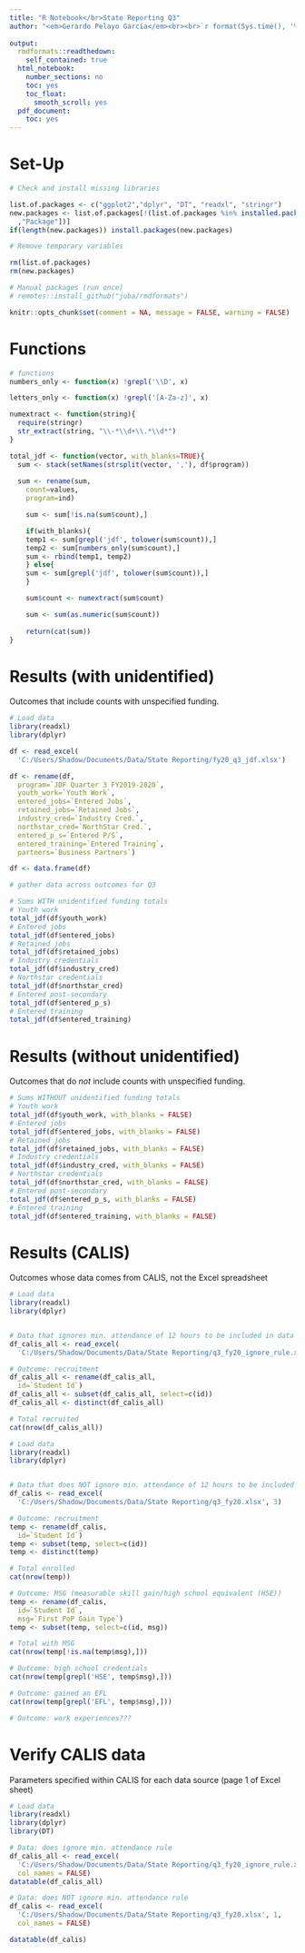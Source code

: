 ---
title: "R Notebook</br>State Reporting Q3"
author: "<em>Gerardo Pelayo García</em><br><br>`r format(Sys.time(), '%d %B, %Y')`"
    
output: 
  rmdformats::readthedown:
    self_contained: true
  html_notebook:
    number_sections: no
    toc: yes
    toc_float:
      smooth_scroll: yes
  pdf_document:
    toc: yes
---

# Set-Up {.tabset .tabset-fade .tabset-pills}

```{r}

# Check and install missing libraries

list.of.packages <- c("ggplot2","dplyr", "DT", "readxl", "stringr")
new.packages <- list.of.packages[!(list.of.packages %in% installed.packages()[
  ,"Package"])]
if(length(new.packages)) install.packages(new.packages)

# Remove temporary variables

rm(list.of.packages)
rm(new.packages)

# Manual packages (run once)
# remotes::install_github("juba/rmdformats")
```

```{r}
knitr::opts_chunk$set(comment = NA, message = FALSE, warning = FALSE)
```

# Functions {.tabset .tabset-fade .tabset-pills}

```{r}
# functions
numbers_only <- function(x) !grepl('\\D', x)

letters_only <- function(x) !grepl('[A-Za-z]', x)

numextract <- function(string){
  require(stringr)
  str_extract(string, "\\-*\\d+\\.*\\d*")
}

total_jdf <- function(vector, with_blanks=TRUE){
  sum <- stack(setNames(strsplit(vector, ','), df$program))
  
  sum <- rename(sum, 
    count=values,
    program=ind)

    sum <- sum[!is.na(sum$count),]

    if(with_blanks){
    temp1 <- sum[grepl('jdf', tolower(sum$count)),]
    temp2 <- sum[numbers_only(sum$count),]
    sum <- rbind(temp1, temp2)
    } else{
    sum <- sum[grepl('jdf', tolower(sum$count)),]
    }

    sum$count <- numextract(sum$count)

    sum <- sum(as.numeric(sum$count))
    
    return(cat(sum))
}
```

# Results (with unidentified) {.tabset .tabset-fade .tabset-pills}

Outcomes that include counts with unspecified funding.
```{r}
# Load data
library(readxl)
library(dplyr)

df <- read_excel(
  'C:/Users/Shadow/Documents/Data/State Reporting/fy20_q3_jdf.xlsx')

df <- rename(df,
  program=`JDF Quarter 3 FY2019-2020`,
  youth_work=`Youth Work`,
  entered_jobs=`Entered Jobs`,
  retained_jobs=`Retained Jobs`,
  industry_cred=`Industry Cred.`,
  northstar_cred=`NorthStar Cred.`,
  entered_p_s=`Entered P/S`,
  entered_training=`Entered Training`,
  partners=`Business Partners`)

df <- data.frame(df)

# gather data across outcomes for Q3

# Sums WITH unidentified funding totals
# Youth work
total_jdf(df$youth_work)
# Entered jobs
total_jdf(df$entered_jobs)
# Retained jobs
total_jdf(df$retained_jobs)
# Industry credentials 
total_jdf(df$industry_cred)
# Northstar credentials
total_jdf(df$northstar_cred)
# Entered post-secondary 
total_jdf(df$entered_p_s)
# Entered training
total_jdf(df$entered_training)
```

# Results (without unidentified) {.tabset .tabset-fade .tabset-pills}

Outcomes that do _not_ include counts with unspecified funding.

```{r}
# Sums WITHOUT unidentified funding totals
# Youth work
total_jdf(df$youth_work, with_blanks = FALSE)
# Entered jobs
total_jdf(df$entered_jobs, with_blanks = FALSE)
# Retained jobs
total_jdf(df$retained_jobs, with_blanks = FALSE)
# Industry credentials 
total_jdf(df$industry_cred, with_blanks = FALSE)
# Northstar credentials
total_jdf(df$northstar_cred, with_blanks = FALSE)
# Entered post-secondary 
total_jdf(df$entered_p_s, with_blanks = FALSE)
# Entered training
total_jdf(df$entered_training, with_blanks = FALSE)
```

# Results (CALIS) 
 
Outcomes whose data comes from CALIS, not the Excel spreadsheet

```{r}
# Load data
library(readxl)
library(dplyr)


# Data that ignores min. attendance of 12 hours to be included in data
df_calis_all <- read_excel(
  'C:/Users/Shadow/Documents/Data/State Reporting/q3_fy20_ignore_rule.xlsx', 3)

# Outcome: recruitment
df_calis_all <- rename(df_calis_all, 
  id=`Student Id`)
df_calis_all <- subset(df_calis_all, select=c(id))
df_calis_all <- distinct(df_calis_all)

# Total recruited
cat(nrow(df_calis_all))
```

```{r}
# Load data
library(readxl)
library(dplyr)


# Data that does NOT ignore min. attendance of 12 hours to be included in data
df_calis <- read_excel(
  'C:/Users/Shadow/Documents/Data/State Reporting/q3_fy20.xlsx', 3)

# Outcome: recruitment
temp <- rename(df_calis, 
  id=`Student Id`)
temp <- subset(temp, select=c(id))
temp <- distinct(temp)

# Total enrolled
cat(nrow(temp))

# Outcome: MSG (measurable skill gain/high school equivalent (HSE))
temp <- rename(df_calis, 
  id=`Student Id`,
  msg=`First PoP Gain Type`)
temp <- subset(temp, select=c(id, msg))

# Total with MSG
cat(nrow(temp[!is.na(temp$msg),]))

# Outcome: high school credentials
cat(nrow(temp[grepl('HSE', temp$msg),]))

# Outcome: gained an EFL 
cat(nrow(temp[grepl('EFL', temp$msg),]))

# Outcome: work experiences???
```
# Verify CALIS data

Parameters specified within CALIS for each data source (page 1 of Excel sheet)

```{r}
# Load data
library(readxl)
library(dplyr)
library(DT)

# Data: does ignore min. attendance rule
df_calis_all <- read_excel(
  'C:/Users/Shadow/Documents/Data/State Reporting/q3_fy20_ignore_rule.xlsx', 1,
  col_names = FALSE)
datatable(df_calis_all)

# Data: does NOT ignore min. attendance rule
df_calis <- read_excel(
  'C:/Users/Shadow/Documents/Data/State Reporting/q3_fy20.xlsx', 1,
  col_names = FALSE)

datatable(df_calis)

```



 

